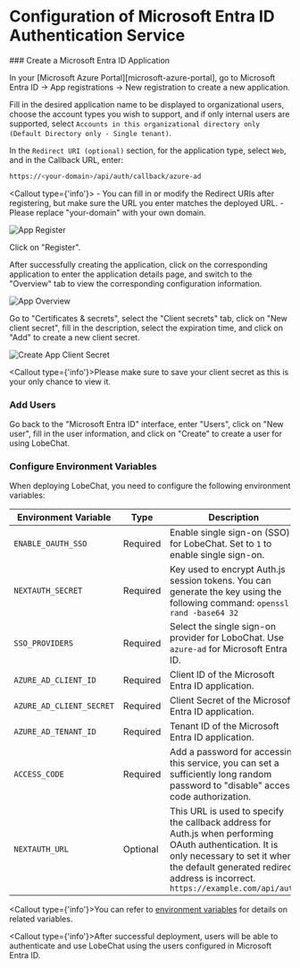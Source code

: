 # Configuration of Microsoft Entra ID Authentication Service

<Steps>
  ### Create a Microsoft Entra ID Application

  In your [Microsoft Azure Portal][microsoft-azure-portal], go to Microsoft Entra ID -> App registrations -> New registration to create a new application.

  Fill in the desired application name to be displayed to organizational users, choose the account types you wish to support, and if only internal users are supported, select `Accounts in this organizational directory only (Default Directory only - Single tenant)`.

  In the `Redirect URI (optional)` section, for the application type, select `Web`, and in the Callback URL, enter:

  ```bash
  https://<your-domain>/api/auth/callback/azure-ad
  ```

  <Callout type={'info'}>
    - You can fill in or modify the Redirect URIs after registering, but make sure the URL you enter matches the deployed URL.
    - Please replace "your-domain" with your own domain.
  </Callout>

  ![App Register](https://github.com/lobehub/lobe-chat/assets/13883964/4f9d83bd-b3fc-4abc-bcf4-ccbad65c219d)
  
  Click on "Register".

  After successfully creating the application, click on the corresponding application to enter the application details page, and switch to the "Overview" tab to view the corresponding configuration information.

  ![App Overview](https://github.com/lobehub/lobe-chat/assets/13883964/48a0b702-05bd-4ce4-a007-a8ad00a36e5a)

  Go to "Certificates & secrets", select the "Client secrets" tab, click on "New client secret", fill in the description, select the expiration time, and click on "Add" to create a new client secret.

  ![Create App Client Secret](https://github.com/lobehub/lobe-chat/assets/13883964/c9d66fa0-158c-4bd3-a1fa-969e638259d2)

  <Callout type={'info'}>Please make sure to save your client secret as this is your only chance to view it.</Callout>


  ### Add Users

  Go back to the "Microsoft Entra ID" interface, enter "Users", click on "New user", fill in the user information, and click on "Create" to create a user for using LobeChat.

  ### Configure Environment Variables

  When deploying LobeChat, you need to configure the following environment variables:

| Environment Variable     | Type     | Description                                                                                                                                                                                                                |
| ------------------------ | -------- | -------------------------------------------------------------------------------------------------------------------------------------------------------------------------------------------------------------------------- |
| `ENABLE_OAUTH_SSO`       | Required | Enable single sign-on (SSO) for LobeChat. Set to `1` to enable single sign-on.                                                                                                                                             |
| `NEXTAUTH_SECRET`        | Required | Key used to encrypt Auth.js session tokens. You can generate the key using the following command: `openssl rand -base64 32`                                                                                                |
| `SSO_PROVIDERS`          | Required | Select the single sign-on provider for LoboChat. Use `azure-ad` for Microsoft Entra ID.                                                                                                                                    |  |
| `AZURE_AD_CLIENT_ID`     | Required | Client ID of the Microsoft Entra ID application.                                                                                                                                                                           |
| `AZURE_AD_CLIENT_SECRET` | Required | Client Secret of the Microsoft Entra ID application.                                                                                                                                                                       |
| `AZURE_AD_TENANT_ID`     | Required | Tenant ID of the Microsoft Entra ID application.                                                                                                                                                                           |
| `ACCESS_CODE`            | Required | Add a password for accessing this service, you can set a sufficiently long random password to "disable" access code authorization.                                                                                         |
| `NEXTAUTH_URL`           | Optional | This URL is used to specify the callback address for Auth.js when performing OAuth authentication. It is only necessary to set it when the default generated redirect address is incorrect. `https://example.com/api/auth` |

<Callout type={'info'}>You can refer to [environment variables](/en/self-hosting/environment-variable#microsoft-entra-id) for details on related variables.</Callout>
</Steps>

<Callout type={'info'}>After successful deployment, users will be able to authenticate and use LobeChat using the users configured in Microsoft Entra ID.</Callout>